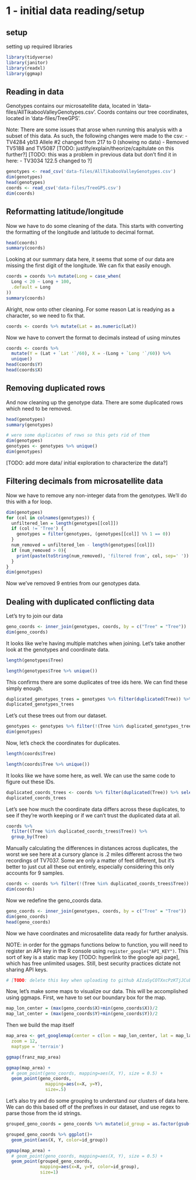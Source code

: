 # 1 - initial data reading/setup

## setup
setting up required libraries
```r
library(tidyverse)
library(janitor)
library(readxl)
library(ggmap)
```

## Reading in data
Genotypes contains our microsatellite data, located in 'data-files/AllTikabooValleyGenotypes.csv'. Coords contains our tree coordinates, located in 'data-files/TreeGPS'.

Note: There are some issues that arose when running this analysis with a subset of this data. As such, the following changes were made to the csv:
- TV4284 yb13 Allele #2 changed from 217 to 0 (showing no data)
- Removed TV5188 and TV5087
[TODO: justify/explain/theorize/capitulate on this further?]
[TODO: this was a problem in previous data but don't find it in here: - TV3034 122.5 changed to ?]



```r
genotypes <- read_csv('data-files/AllTikabooValleyGenotypes.csv')
dim(genotypes)
head(genotypes)
coords <- read_csv('data-files/TreeGPS.csv')
dim(coords)
```
## Reformatting latitude/longitude
Now we have to do some cleaning of the data. This starts with converting the formatting of the longitude and latitude to decimal format.
```r
head(coords)
summary(coords)
```
Looking at our summary data here, it seems that some of our data are missing the first digit of the longitude. We can fix that easily enough.
```r
coords = coords %>% mutate(Long = case_when(
  Long < 20 ~ Long + 100,
  .default = Long
))
summary(coords)
```

Alright, now onto other cleaning. For some reason Lat is readying as a character, so we need to fix that.
```r
coords <- coords %>% mutate(Lat = as.numeric(Lat))
```

Now we have to convert the format to decimals instead of using minutes
```r
coords <- coords %>%
  mutate(Y = (Lat + `Lat '`/60), X = -(Long + `Long '`/60)) %>%
  unique()
head(coords$Y)
head(coords$X)
```
## Removing duplicated rows
And now cleaning up the genotype data. There are some duplicated rows which need to be removed.
```r
head(genotypes)
summary(genotypes)

# were some duplicates of rows so this gets rid of them
dim(genotypes)
genotypes <- genotypes %>% unique()
dim(genotypes)
```

[TODO: add more data/ initial exploration to characterize the data?]

## Filtering decimals from microsatellite data
Now we have to remove any non-integer data from the genotypes. We'll do this with a for loop.
```r
dim(genotypes)
for (col in colnames(genotypes)) {
  unfiltered_len = length(genotypes[[col]])
  if (col != 'Tree') {
    genotypes = filter(genotypes, (genotypes[[col]] %% 1 == 0))
  }
  num_removed = unfiltered_len - length(genotypes[[col]])
  if (num_removed > 0){
    print(paste(toString(num_removed), 'filtered from', col, sep=' '))
  }
}
dim(genotypes)
```
Now we've removed 9 entries from our genotypes data.

## Dealing with duplicated conflicting data
Let's try to join our data
```r
geno_coords <- inner_join(genotypes, coords, by = c("Tree" = "Tree"))
dim(geno_coords)
```

It looks like we're having multiple matches when joining. Let's take another look at the genotypes and coordinate data.
```r
length(genotypes$Tree)

length(genotypes$Tree %>% unique())
```

This confirms there are some duplicates of tree ids here. We can find these simply enough.
```r
duplicated_genotypes_trees = genotypes %>% filter(duplicated(Tree)) %>% select(Tree)
duplicated_genotypes_trees
```

Let's cut these trees out from our dataset.
```r
genotypes <- genotypes %>% filter(!(Tree %in% duplicated_genotypes_trees$Tree))
dim(genotypes)
```

Now, let's check the coordinates for duplicates.
```r
length(coords$Tree)

length(coords$Tree %>% unique())
```

It looks like we have some here, as well. We can use the same code to figure out these IDs.

```r
duplicated_coords_trees <- coords %>% filter(duplicated(Tree)) %>% select(Tree)
duplicated_coords_trees
```
Let's see how much the coordinate data differs across these duplicates, to see if they're worth keeping or if we can't trust the duplicated data at all.
```r
coords %>%
  filter((Tree %in% duplicated_coords_trees$Tree)) %>% 
  group_by(Tree)
```

Manually calculating the differences in distances across duplicates, the worst we see here at a cursory glance is .2 miles different across the two recordings of TV7037. Some are only a matter of feet different, but it's better to just cut all these out entirely, especially considering this only accounts for 9 samples. 

```r
coords <- coords %>% filter(!(Tree %in% duplicated_coords_trees$Tree))
dim(coords)
```

Now we redefine the geno_coords data.
```r
geno_coords <- inner_join(genotypes, coords, by = c("Tree" = "Tree"))
dim(geno_coords)
head(geno_coords)
```
Now we have coordinates and microsatellite data ready for further analysis.

NOTE: in order for the ggmaps functions below to function, you will need to register an API key in the R console using ```register_google("API_KEY")```.
This sort of key is a static map key [TODO: hyperlink to the google api page], which has free unlimited usages. Still, best security practices dictate not sharing API keys.
```r
# [TODO: delete this key when uploading to github AIzaSyCOTXxcPzKTjJCub58MglbKZxeHvSAKFvY]

```
Now, let's make some maps to visualize our data. This will be accomplished using ggmaps. First, we have to set our boundary box for the map.
```r
map_lon_center = (max(geno_coords$X)+min(geno_coords$X))/2
map_lat_center = (max(geno_coords$Y)+min(geno_coords$Y))/2

```

Then we build the map itself
```r
map_area <- get_googlemap(center = c(lon = map_lon_center, lat = map_lat_center),
  zoom = 12,
  maptype = 'terrain')

ggmap(franz_map_area)

ggmap(map_area) +
  # geom_point(geno_coords, mapping=aes(X, Y), size = 0.5) +
  geom_point(geno_coords,
               mapping=aes(x=X, y=Y),
               size=.5)
```


Let's also try and do some grouping to understand our clusters of data here. We can do this based off of the prefixes in our dataset, and use regex to parse those from the id strings.
```r
grouped_geno_coords = geno_coords %>% mutate(id_group = as.factor(gsub('(\\d*)\\w?$', '', Tree)))

grouped_geno_coords %>% ggplot()+
  geom_point(aes(X, Y, color=id_group))

ggmap(map_area) +
  # geom_point(geno_coords, mapping=aes(X, Y), size = 0.5) +
  geom_point(grouped_geno_coords,
             mapping=aes(x=X, y=Y, color=id_group),
             size=1)
```



